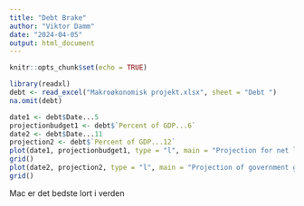 ```yaml
---
title: "Debt Brake"
author: "Viktor Damm"
date: "2024-04-05"
output: html_document
---
```


```r
knitr::opts_chunk$set(echo = TRUE)
```

```r
library(readxl)
debt <- read_excel("Makroøkonomisk projekt.xlsx", sheet = "Debt ")
na.omit(debt)
```

```r
date1 <- debt$Date...5
projectionbudget1 <- debt$`Percent of GDP...6`
date2 <- debt$Date...11
projection2 <- debt$`Percent of GDP...12`
plot(date1, projectionbudget1, type = "l", main = "Projection for net lending/borrowing", ylab = "Percent of GDP", xlab = "Årstal", col="red")
grid()
plot(date2, projection2, type = "l", main = "Projection of government gross debt for Germany ", ylab = "Percent of GDP", xlab = "Årstal", col="red")
grid()
```

Mac er det bedste lort i verden 
